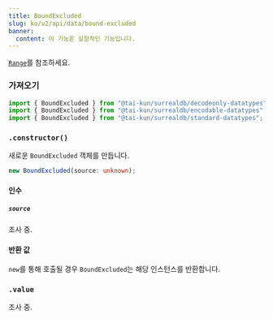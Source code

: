 ```yaml
---
title: BoundExcluded
slug: ko/v2/api/data/bound-excluded
banner:
  content: 이 기능은 실험적인 기능입니다.
---
```



[`Range`](/v2/api/data/range)를 참조하세요.

### 가져오기

```ts
import { BoundExcluded } from "@tai-kun/surrealdb/decodeonly-datatypes";
import { BoundExcluded } from "@tai-kun/surrealdb/encodable-datatypes";
import { BoundExcluded } from "@tai-kun/surrealdb/standard-datatypes";
```

### `.constructor()`

새로운 `BoundExcluded` 객체를 만듭니다.

```ts
new BoundExcluded(source: unknown);
```

#### 인수

##### `source`

조사 중.

#### 반환 값

`new`를 통해 호출될 경우 `BoundExcluded`는 해당 인스턴스를 반환합니다.

### `.value` <Badge variant="instance" /><Badge variant="property" /><Badge variant="decodeonly" />

조사 중.
